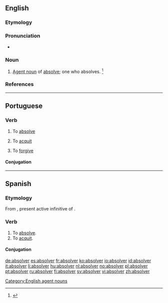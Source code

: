==English==

===Etymology===
{{suffix|absolve|er}}

===Pronunciation===
* {{a|US}} {{IPA|/æbˈzɑl.vɚ/|/əbˈzɑl.vɚ/}}

===Noun===
{{en-noun}}

# [[agent noun|Agent noun]] of [[absolve]]; one who absolves. {{defdate|First attested in the late 16<sup>th</sup> century.}}<ref name=SOED>{{reference-book | last =| first = | authorlink =  | coauthors =  | editor =Brown, Lesley  | others =  | title = The Shorter Oxford English Dictionary | origdate =  | origyear = 1933| origmonth =  | url =  | format =  | accessdate =  | accessyear =  | accessmonth =  | edition = 5th | date =  | year =2003| month =  | publisher =Oxford University Press  | location =Oxford, UK | language =  | id =  | doi = | isbn =978-0-19-860575-7 | lccn = | ol = | pages =9| chapter =  | chapterurl =  | quote =}}</ref>

===References===
<references/>

[[Category:English agent nouns]]
----
==Portuguese==

===Verb===
{{pt-verb|absolv|er}}

# To [[absolve]]
# {{legal|lang=pt}} To [[acquit]]
# To [[forgive]]

====Conjugation====
{{pt-conj|absolv|er}}
----
==Spanish==

===Etymology===
From {{etyl|la|es}} {{term|absolvere|lang=la}}, present active infinitive of {{term|absolvo|absolvō|absolve|lang=la}}.

===Verb===
{{es-verb|absolv|er|pres=absuelvo|part=absuelto}}

# To [[absolve]].
# To [[acquit]].

====Conjugation====
{{es-conj-er (o-ue)|abs|lv|absuelto}}

[[de:absolver]]
[[es:absolver]]
[[fr:absolver]]
[[ko:absolver]]
[[io:absolver]]
[[id:absolver]]
[[it:absolver]]
[[li:absolver]]
[[hu:absolver]]
[[nl:absolver]]
[[no:absolver]]
[[pl:absolver]]
[[pt:absolver]]
[[ru:absolver]]
[[fi:absolver]]
[[sv:absolver]]
[[vi:absolver]]
[[zh:absolver]]